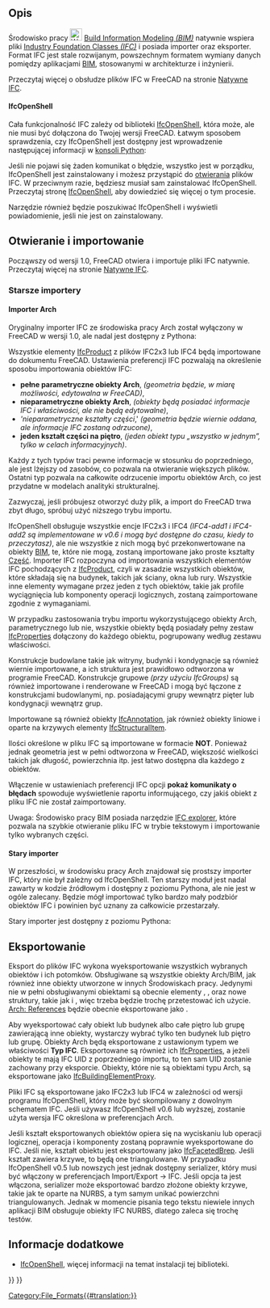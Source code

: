 <languages/>

<div class="mw-translate-fuzzy">
{{Docnav/pl
|[[NativeIFC/pl|Natywne IFC]]
|[[Arch_DAE/pl|DAE]]|
|[[BIM_Workbench/pl|Środowisko pracy BIM]]
|IconL=
|IconR=
|IconC=Workbench_BIM.svg
}}
</div>

{{TOCright}}

<span id="Description"></span>
==Opis==

Środowisko pracy [[File:Workbench_BIM.svg|24px]] [[BIM_Workbench/pl|Build Information Modeling ''(BIM)'']] natywnie wspiera pliki [http://en.wikipedia.org/wiki/Industry_Foundation_Classes Industry Foundation Classes ''(IFC)''] i posiada importer oraz eksporter. Format IFC jest stale rozwijanym, powszechnym formatem wymiany danych pomiędzy aplikacjami [http://en.wikipedia.org/wiki/Building_Information_Modeling BIM], stosowanymi w architekturze i inżynierii.

<div class="mw-translate-fuzzy">
Przeczytaj więcej o obsłudze plików IFC w FreeCAD na stronie [[NativeIFC/pl|Natywne IFC]].
</div>

==== IfcOpenShell ====

Cała funkcjonalność IFC zależy od biblioteki [http://ifcopenshell.org IfcOpenShell], która może, ale nie musi być dołączona do Twojej wersji FreeCAD. Łatwym sposobem sprawdzenia, czy IfcOpenShell jest dostępny jest wprowadzenie następującej informacji w [[Python_console|konsoli Python]]:

{{Code|code=
import ifcopenshell
}}

Jeśli nie pojawi się żaden komunikat o błędzie, wszystko jest w porządku, IfcOpenShell jest zainstalowany i możesz przystąpić do [[Std_Open/pl|otwierania]] plików IFC. W przeciwnym razie, będziesz musiał sam zainstalować IfcOpenShell. Przeczytaj stronę [[IfcOpenShell/pl|IfcOpenShell]], aby dowiedzieć się więcej o tym procesie.

{{Emphasis|Uwaga:}} Narzędzie {{Button|[[File:BIM_Setup.svg|16px]] [[BIM Setup|BIM Setup]]}} również będzie poszukiwać IfcOpenShell i wyświetli powiadomienie, jeśli nie jest on zainstalowany.

<span id="Opening_and_Importing"></span>
==Otwieranie i importowanie==

Począwszy od wersji 1.0, FreeCAD otwiera i importuje pliki IFC natywnie. Przeczytaj więcej na stronie [[NativeIFC/pl|Natywne IFC]].

<span id="Older_importers"></span>
=== Starsze importery ===

<span id="The_Arch_importer"></span>
==== Importer Arch ====

Oryginalny importer IFC ze środowiska pracy Arch został wyłączony w FreeCAD w wersji 1.0, ale nadal jest dostępny z Pythona:

{{Code|code=
from importers import importIFC
importIFC.open("C:\\Path\\To\\My\\File.ifc")
}}

Wszystkie elementy [http://www.buildingsmart-tech.org/ifc/IFC4/Add1/html/schema/ifckernel/lexical/ifcproduct.htm IfcProduct] z plików IFC2x3 lub IFC4 będą importowane do dokumentu FreeCAD. Ustawienia preferencji IFC pozwalają na określenie sposobu importowania obiektów IFC: 
* '''pełne parametryczne obiekty Arch''', ''(geometria będzie, w miarę możliwości, edytowalna w FreeCAD)'', 
* '''nieparametryczne obiekty Arch''', ''(obiekty będą posiadać informacje IFC i właściwości, ale nie będą edytowalne)'', 
* '''nieparametryczne kształty części'',' ''(geometria będzie wiernie oddana, ale informacje IFC zostaną odrzucone)'', 
* '''jeden kształt części na piętro''', ''(jeden obiekt typu „wszystko w jednym”, tylko w celach informacyjnych)''.

Każdy z tych typów traci pewne informacje w stosunku do poprzedniego, ale jest lżejszy od zasobów, co pozwala na otwieranie większych plików. Ostatni typ pozwala na całkowite odrzucenie importu obiektów Arch, co jest przydatne w modelach analityki strukturalnej. 

Zazwyczaj, jeśli próbujesz otworzyć duży plik, a import do FreeCAD trwa zbyt długo, spróbuj użyć niższego trybu importu.

IfcOpenShell obsługuje wszystkie encje IFC2x3 i IFC4 ''(IFC4-add1 i IFC4-add2 są implementowane w v0.6 i mogą być dostępne do czasu, kiedy to przeczytasz)'', ale nie wszystkie z nich mogą być przekonwertowane na obiekty [[BIM_Workbench/pl|BIM]], te, które nie mogą, zostaną importowane jako proste kształty [[Part_Workbench/pl|Część]]. Importer IFC rozpoczyna od importowania wszystkich elementów IFC pochodzących z [http://standards.buildingsmart.org/IFC/RELEASE/IFC2x3/TC1/HTML/ifckernel/lexical/ifcproduct.htm IfcProduct], czyli w zasadzie wszystkich obiektów, które składają się na budynek, takich jak ściany, okna lub rury. Wszystkie inne elementy wymagane przez jeden z tych obiektów, takie jak profile wyciągnięcia lub komponenty operacji logicznych, zostaną zaimportowane zgodnie z wymaganiami.

W przypadku zastosowania trybu importu wykorzystującego obiekty Arch, parametrycznego lub nie, wszystkie obiekty będą posiadały pełny zestaw [http://www.buildingsmart-tech.org/ifc/IFC4/Add1/html/schema/ifcpropertyresource/lexical/ifcproperty.htm IfcProperties] dołączony do każdego obiektu, pogrupowany według zestawu właściwości.

Konstrukcje budowlane takie jak witryny, budynki i kondygnacje są również wiernie importowane, a ich struktura jest prawidłowo odtworzona w programie FreeCAD. Konstrukcje grupowe ''(przy użyciu IfcGroups)'' są również importowane i renderowane w FreeCAD i mogą być łączone z konstrukcjami budowlanymi, np. posiadającymi grupy wewnątrz pięter lub kondygnacji wewnątrz grup.

Importowane są również obiekty [http://www.buildingsmart-tech.org/ifc/IFC4/Add1/html/schema/ifcproductextension/lexical/ifcannotation.htm IfcAnnotation], jak również obiekty liniowe i oparte na krzywych elementy [http://www.buildingsmart-tech.org/ifc/IFC4/Add1/html/schema/ifcstructuralanalysisdomain/lexical/ifcstructuralitem.htm IfcStructuralItem].

Ilości określone w pliku IFC są importowane w formacie '''NOT'''. Ponieważ jednak geometria jest w pełni odtworzona w FreeCAD, większość wielkości takich jak długość, powierzchnia itp. jest łatwo dostępna dla każdego z obiektów.

Włączenie w ustawieniach preferencji IFC opcji '''pokaż komunikaty o błędach''' spowoduje wyświetlenie raportu informującego, czy jakiś obiekt z pliku IFC nie został zaimportowany.

Uwaga: Środowisko pracy BIM posiada narzędzie [[BIM_IfcExplorer|IFC explorer]], które pozwala na szybkie otwieranie pliku IFC w trybie tekstowym i importowanie tylko wybranych części.

<span id="The_legacy_importer"></span>
==== Stary importer ====

W przeszłości, w środowisku pracy Arch znajdował się prostszy importer IFC, który nie był zależny od IfcOpenShell. Ten starszy moduł jest nadal zawarty w kodzie źródłowym i dostępny z poziomu Pythona, ale nie jest w ogóle zalecany. Będzie mógł importować tylko bardzo mały podzbiór obiektów IFC i powinien być uznany za całkowicie przestarzały.

Stary importer jest dostępny z poziomu Pythona:

{{Code|code=
from importers import importIFClegacy
importIFClegacy.open("C:\\Path\\To\\My\\File.ifc")
}}

<span id="Exporting"></span>
==Eksportowanie==

Eksport do plików IFC wykona wyeksportowanie wszystkich wybranych obiektów i ich potomków. Obsługiwane są wszystkie obiekty Arch/BIM, jak również inne obiekty utworzone w innych Środowiskach pracy. Jedynymi nie w pełni obsługiwanymi obiektami są obecnie elementy
{{Button|[[File:PartDesign_Body.svg|16px]] [[PartDesign_Body|PartDesign Bodies]]}}, {{Button|[[File:Std_Part.svg|16px]] [[Std_Part|Std Parts]]}}, oraz nowe struktury, takie jak {{Button|[[File:Link.svg|16px]] [[Std_LinkMake|App: Links]]}} i {{Button|[[File:LinkGroup.svg|16px]] LinkGroups}}, więc trzeba będzie trochę przetestować ich użycie. [[Arch_Reference|Arch: References]] będzie obecnie eksportowane jako {{incode|IfcBuildingElementProxies}}.

Aby wyeksportować cały obiekt lub budynek albo całe piętro lub grupę zawierającą inne obiekty, wystarczy wybrać tylko ten budynek lub piętro lub grupę. Obiekty Arch będą eksportowane z ustawionym typem we właściwości '''Typ IFC'''. Eksportowane są również ich [http://www.buildingsmart-tech.org/ifc/IFC4/Add1/html/schema/ifcpropertyresource/lexical/ifcproperty.htm IfcProperties], a jeżeli obiekty te mają IFC UID z poprzedniego importu, to ten sam UID zostanie zachowany przy eksporcie. Obiekty, które nie są obiektami typu Arch, są eksportowane jako [http://www.buildingsmart-tech.org/ifc/IFC4/Add1/html/schema/ifcsharedbldgelements/lexical/ifcbuildingelementproxy.htm IfcBuildingElementProxy].

Pliki IFC są eksportowane jako IFC2x3 lub IFC4 w zależności od wersji programu IfcOpenShell, który może być skompilowany z dowolnym schematem IFC. Jeśli używasz IfcOpenShell v0.6 lub wyższej, zostanie użyta wersja IFC określona w preferencjach Arch.

Jeśli kształt eksportowanych obiektów opiera się na wyciskaniu lub operacji logicznej, operacja i komponenty zostaną poprawnie wyeksportowane do IFC. Jeśli nie, kształt obiektu jest eksportowany jako [http://www.buildingsmart-tech.org/ifc/IFC4x1/html/schema/ifcgeometricmodelresource/lexical/ifcfacetedbrep.htm IfcFacetedBrep]. Jeśli kształt zawiera krzywe, to będą one triangulowane. W przypadku IfcOpenShell v0.5 lub nowszych jest jednak dostępny serializer, który musi być włączony w preferencjach Import/Export → IFC. Jeśli opcja ta jest włączona, serializer może eksportować bardzo złożone obiekty krzywe, takie jak te oparte na NURBS, a tym samym unikać powierzchni triangulowanych. Jednak w momencie pisania tego tekstu niewiele innych aplikacji BIM obsługuje obiekty IFC NURBS, dlatego zaleca się trochę testów.

<span id="Further_information"></span>
==Informacje dodatkowe==

* [[IfcOpenShell|IfcOpenShell]], więcej informacji na temat instalacji tej biblioteki.


<div class="mw-translate-fuzzy">
{{Docnav/pl
|[[NativeIFC/pl|Natywne IFC]]
|[[Arch_DAE/pl|DAE]]|
|[[BIM_Workbench/pl|Środowisko pracy BIM]]
|IconL=
|IconR=
|IconC=Workbench_BIM.svg
}}
</div>

{{BIM_Tools_navi{{#translation:}}}}
{{Userdocnavi{{#translation:}}}}
[[Category:File_Formats{{#translation:}}]]